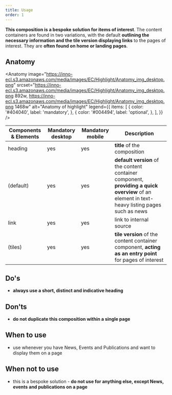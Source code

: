 ```yaml
---
title: Usage
order: 1
---
```



<Paragraph size="lead">
  <strong>This composition is a bespoke solution for items of interest</strong>. 
  The content containers are found in two variations, with the default 
  <strong>outlining the necessary information and the tile version displaying links</strong> 
  to the pages of interest. They are <strong>often found on home or landing pages</strong>.
</Paragraph>

## Anatomy

<Anatomy
  image="https://inno-ecl.s3.amazonaws.com/media/images/EC/Highlight/Anatomy_img_desktop.png"
  srcset="https://inno-ecl.s3.amazonaws.com/media/images/EC/Highlight/Anatomy_img_desktop.png 892w, https://inno-ecl.s3.amazonaws.com/media/images/EC/Highlight/Anatomy_img_desktop.png 1468w"
  alt="Anatomy of highlight"
  legend={{
    items: [
      {
        color: '#404040',
        label: 'mandatory',
      },
      {
        color: '#004494',
        label: 'optional',
      },
    ],
  }}
/>

| Components & Elements                                                                   | Mandatory desktop | Mandatory mobile | Description                                                                                                                                    |
| --------------------------------------------------------------------------------------- | ----------------- | ---------------- | ---------------------------------------------------------------------------------------------------------------------------------------------- |
| heading                                                                                 | yes               | yes              | **title** of the composition                                                                                                                   |
| <Link to="/ec/compositions/content-item/usage/" label="content containers" /> (default) | yes               | yes              | **default version** of the content container component, **providing a quick overview** of an element in text-heavy listing pages such as news  |
| link                                                                                    | yes               | yes              | link to internal source                                                                                                                        |
| <Link to="/ec/compositions/content-item/usage/" label="content containers" /> (tiles)   | yes               | yes              | **tile version** of the content container component, **acting as an entry point** for pages of interest                                        |

## Do's

- **always use a short, distinct and indicative heading**

## Don'ts

- **do not duplicate this composition within a single page**

## When to use

- use whenever you have News, Events and Publications and want to display them on a page

## When not to use

- this is a bespoke solution - **do not use for anything else, except News, events and publications on a page**
